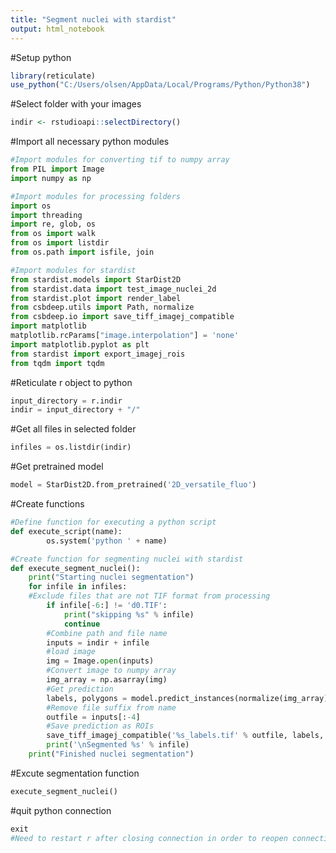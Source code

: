 ```yaml
---
title: "Segment nuclei with stardist"
output: html_notebook
---
```


#Setup python
```r
library(reticulate)
use_python("C:/Users/olsen/AppData/Local/Programs/Python/Python38")
```

#Select folder with your images
```r
indir <- rstudioapi::selectDirectory()
```

#Import all necessary python modules
```python
#Import modules for converting tif to numpy array
from PIL import Image
import numpy as np

#Import modules for processing folders
import os
import threading
import re, glob, os 
from os import walk
from os import listdir
from os.path import isfile, join

#Import modules for stardist
from stardist.models import StarDist2D
from stardist.data import test_image_nuclei_2d
from stardist.plot import render_label
from csbdeep.utils import Path, normalize
from csbdeep.io import save_tiff_imagej_compatible
import matplotlib
matplotlib.rcParams["image.interpolation"] = 'none'
import matplotlib.pyplot as plt
from stardist import export_imagej_rois
from tqdm import tqdm
```

#Reticulate r object to python
```python
input_directory = r.indir
indir = input_directory + "/"
```


#Get all files in selected folder 
```python
infiles = os.listdir(indir)
```

#Get pretrained model
```python
model = StarDist2D.from_pretrained('2D_versatile_fluo')
```

#Create functions
```python
#Define function for executing a python script
def execute_script(name):
        os.system('python ' + name)

#Create function for segmenting nuclei with stardist
def execute_segment_nuclei():
    print("Starting nuclei segmentation")
    for infile in infiles:
    #Exclude files that are not TIF format from processing
        if infile[-6:] != 'd0.TIF':
            print("skipping %s" % infile)
            continue
        #Combine path and file name
        inputs = indir + infile
        #load image
        img = Image.open(inputs)
        #Convert image to numpy array
        img_array = np.asarray(img)
        #Get prediction
        labels, polygons = model.predict_instances(normalize(img_array))
        #Remove file suffix from name
        outfile = inputs[:-4]
        #Save prediction as ROIs
        save_tiff_imagej_compatible('%s_labels.tif' % outfile, labels, axes='YX')
        print('\nSegmented %s' % infile)
    print("Finished nuclei segmentation")
```

#Excute segmentation function
```python
execute_segment_nuclei()
```

#quit python connection
```python
exit
#Need to restart r after closing connection in order to reopen connection
```
